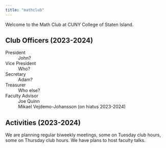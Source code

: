 ```yaml
---
title: "mathclub"
---
```


Welcome to the Math Club at CUNY College of Staten Island.

## Club Officers (2023-2024)

President
: John?

Vice President
: Who?

Secretary
: Adam?

Treasurer
: Who else?

Faculty Advisor
: Joe Quinn
: Mikael Vejdemo-Johansson (on hiatus 2023-2024)

## Activities (2023-2024)

We are planning regular biweekly meetings, some on Tuesday club hours, some on Thursday club hours. We have plans to host faculty talks.